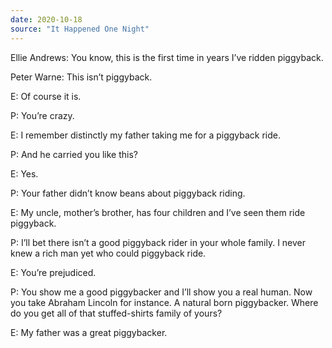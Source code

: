 ```yaml
---
date: 2020-10-18
source: "It Happened One Night"
---
```


Ellie Andrews: You know, this is the first time in years I’ve ridden piggyback.

Peter Warne: This isn’t piggyback.

E: Of course it is.

P: You’re crazy.

E: I remember distinctly my father taking me for a piggyback ride.

P: And he carried you like this?

E: Yes.

P: Your father didn’t know beans about piggyback riding.

E: My uncle, mother’s brother, has four children and I’ve seen them ride piggyback.

P: I’ll bet there isn’t a good piggyback rider in your whole family. I never knew a rich man yet who could piggyback ride.

E: You’re prejudiced.

P: You show me a good piggybacker and I’ll show you a real human. Now you take Abraham Lincoln for instance. A natural born piggybacker. Where do you get all of that stuffed-shirts family of yours?

E: My father was a great piggybacker.
